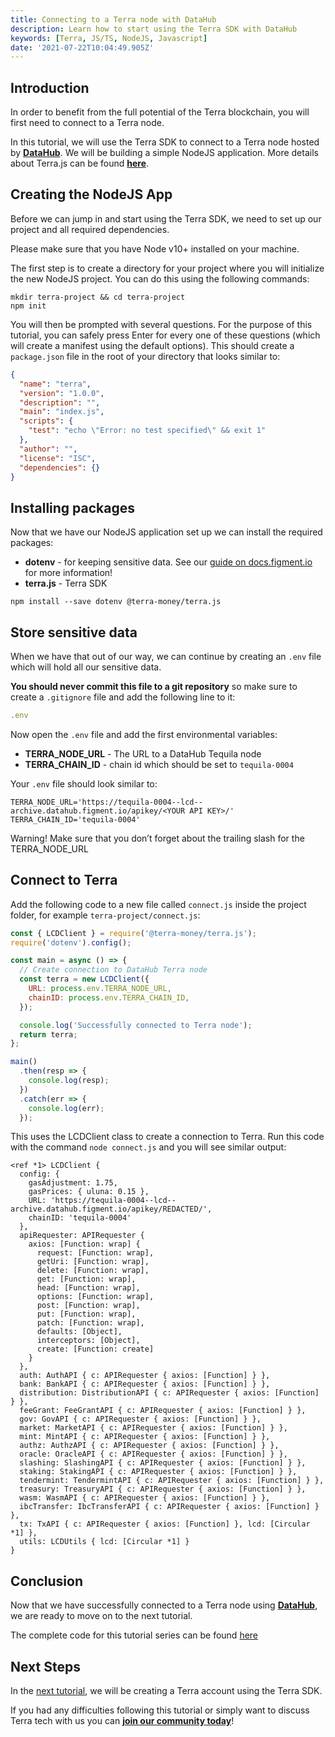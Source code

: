 ```yaml
---
title: Connecting to a Terra node with DataHub
description: Learn how to start using the Terra SDK with DataHub
keywords: [Terra, JS/TS, NodeJS, Javascript]
date: '2021-07-22T10:04:49.905Z'
---
```


## Introduction

In order to benefit from the full potential of the Terra blockchain, you will first need to connect to a Terra node.

In this tutorial, we will use the Terra SDK to connect to a Terra node hosted by [**DataHub**](https://datahub.figment.io/). We will be building a simple NodeJS application. More details about Terra.js can be found [**here**](https://terra-project.github.io/terra.js/).

## Creating the NodeJS App

Before we can jump in and start using the Terra SDK, we need to set up our project and all required dependencies.

<Hint type="info">
  Please make sure that you have Node v10+ installed on your machine.
</Hint>

The first step is to create a directory for your project where you will initialize the new NodeJS project. You can do this using the following commands:

```text
mkdir terra-project && cd terra-project
npm init
```

You will then be prompted with several questions. For the purpose of this tutorial, you can safely press Enter for every one of these questions (which will create a manifest using the default options). This should create a `package.json` file in the root of your directory that looks similar to:

```json
{
  "name": "terra",
  "version": "1.0.0",
  "description": "",
  "main": "index.js",
  "scripts": {
    "test": "echo \"Error: no test specified\" && exit 1"
  },
  "author": "",
  "license": "ISC",
  "dependencies": {}
}
```

## Installing packages

Now that we have our NodeJS application set up we can install the required packages:

- **dotenv** - for keeping sensitive data. See our [guide on docs.figment.io](https://docs.figment.io/network-documentation/extra-guides/dotenv-and-.env) for more information!
- **terra.js** - Terra SDK

```text
npm install --save dotenv @terra-money/terra.js
```

## Store sensitive data

When we have that out of our way, we can continue by creating an `.env` file which will hold all our sensitive data.

**You should never commit this file to a git repository** so make sure to create a `.gitignore` file and add the following line to it:

```javascript
.env
```

Now open the `.env` file and add the first environmental variables:

- **TERRA_NODE_URL** - The URL to a DataHub Tequila node
- **TERRA_CHAIN_ID** - chain id which should be set to `tequila-0004`

Your `.env` file should look similar to:

```text
TERRA_NODE_URL='https://tequila-0004--lcd--archive.datahub.figment.io/apikey/<YOUR API KEY>/'
TERRA_CHAIN_ID='tequila-0004'
```

<Hint type="info">
  Warning! Make sure that you don’t forget about the trailing slash for the
  TERRA_NODE_URL
</Hint>

## Connect to Terra

Add the following code to a new file called `connect.js` inside the project folder, for example `terra-project/connect.js`:

```javascript
const { LCDClient } = require('@terra-money/terra.js');
require('dotenv').config();

const main = async () => {
  // Create connection to DataHub Terra node
  const terra = new LCDClient({
    URL: process.env.TERRA_NODE_URL,
    chainID: process.env.TERRA_CHAIN_ID,
  });

  console.log('Successfully connected to Terra node');
  return terra;
};

main()
  .then(resp => {
    console.log(resp);
  })
  .catch(err => {
    console.log(err);
  });
```

This uses the LCDClient class to create a connection to Terra. Run this code with the command `node connect.js` and you will see similar output:

```text
<ref *1> LCDClient {
  config: {
    gasAdjustment: 1.75,
    gasPrices: { uluna: 0.15 },
    URL: 'https://tequila-0004--lcd--archive.datahub.figment.io/apikey/REDACTED/',
    chainID: 'tequila-0004'
  },
  apiRequester: APIRequester {
    axios: [Function: wrap] {
      request: [Function: wrap],
      getUri: [Function: wrap],
      delete: [Function: wrap],
      get: [Function: wrap],
      head: [Function: wrap],
      options: [Function: wrap],
      post: [Function: wrap],
      put: [Function: wrap],
      patch: [Function: wrap],
      defaults: [Object],
      interceptors: [Object],
      create: [Function: create]
    }
  },
  auth: AuthAPI { c: APIRequester { axios: [Function] } },
  bank: BankAPI { c: APIRequester { axios: [Function] } },
  distribution: DistributionAPI { c: APIRequester { axios: [Function] } },
  feeGrant: FeeGrantAPI { c: APIRequester { axios: [Function] } },
  gov: GovAPI { c: APIRequester { axios: [Function] } },
  market: MarketAPI { c: APIRequester { axios: [Function] } },
  mint: MintAPI { c: APIRequester { axios: [Function] } },
  authz: AuthzAPI { c: APIRequester { axios: [Function] } },
  oracle: OracleAPI { c: APIRequester { axios: [Function] } },
  slashing: SlashingAPI { c: APIRequester { axios: [Function] } },
  staking: StakingAPI { c: APIRequester { axios: [Function] } },
  tendermint: TendermintAPI { c: APIRequester { axios: [Function] } },
  treasury: TreasuryAPI { c: APIRequester { axios: [Function] } },
  wasm: WasmAPI { c: APIRequester { axios: [Function] } },
  ibcTransfer: IbcTransferAPI { c: APIRequester { axios: [Function] } },
  tx: TxAPI { c: APIRequester { axios: [Function] }, lcd: [Circular *1] },
  utils: LCDUtils { lcd: [Circular *1] }
}
```

## Conclusion

Now that we have successfully connected to a Terra node using [**DataHub**](https://datahub.figment.io/), we are ready to move on to the next tutorial.

The complete code for this tutorial series can be found [here](https://github.com/figment-networks/tutorials/tree/main/terra)

## Next Steps

In the [next tutorial](https://github.com/figment-networks/tutorials/blob/main/terra/2_creating_account/create_account.js), we will be creating a Terra account using the Terra SDK.

If you had any difficulties following this tutorial or simply want to discuss Terra tech with us you can [**join our community today**](https://figment.io/devchat)!

